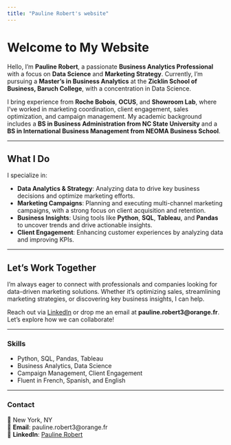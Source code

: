 ```yaml
---
title: "Pauline Robert's website"
---
```

# Welcome to My Website

Hello, I'm **Pauline Robert**, a passionate **Business Analytics Professional** with a focus on **Data Science** and **Marketing Strategy**. Currently, I'm pursuing a **Master's in Business Analytics** at the **Zicklin School of Business, Baruch College**, with a concentration in Data Science.

I bring experience from **Roche Bobois**, **OCUS**, and **Showroom Lab**, where I've worked in marketing coordination, client engagement, sales optimization, and campaign management. My academic background includes a **BS in Business Administration from NC State University** and a **BS in International Business Management from NEOMA Business School**.

---

## What I Do

I specialize in:

- **Data Analytics & Strategy**: Analyzing data to drive key business decisions and optimize marketing efforts.
- **Marketing Campaigns**: Planning and executing multi-channel marketing campaigns, with a strong focus on client acquisition and retention.
- **Business Insights**: Using tools like **Python**, **SQL**, **Tableau**, and **Pandas** to uncover trends and drive actionable insights.
- **Client Engagement**: Enhancing customer experiences by analyzing data and improving KPIs.

---

## Let's Work Together

I’m always eager to connect with professionals and companies looking for data-driven marketing solutions. Whether it’s optimizing sales, streamlining marketing strategies, or discovering key business insights, I can help. 

Reach out via [LinkedIn](https://www.linkedin.com/in/-pauline-robert-/) or drop me an email at **pauline.robert3@orange.fr**. Let’s explore how we can collaborate!

---

### Skills
- Python, SQL, Pandas, Tableau
- Business Analytics, Data Science
- Campaign Management, Client Engagement
- Fluent in French, Spanish, and English

---

### Contact

📍 New York, NY  
📧 **Email**: pauline.robert3@orange.fr  
💼 **LinkedIn**: [Pauline Robert](https://www.linkedin.com/in/-pauline-robert-/)

